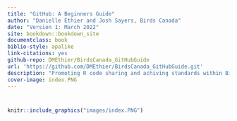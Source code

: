 ```yaml
--- 
title: "GitHub: A Beginners Guide"
author: "Danielle Ethier and Josh Sayers, Birds Canada"
date: "Version 1: March 2022"
site: bookdown::bookdown_site
documentclass: book
biblio-style: apalike
link-citations: yes
github-repo: DMEthier/BirdsCanada_GitHubGuide
url: 'https://github.com/DMEthier/BirdsCanada_GitHubGuide.git'
description: "Promoting R code sharing and achiving standards within Birds Canada"
cover-image: index.PNG
---
```


# {-}

```r
knitr::include_graphics("images/index.PNG")
```



